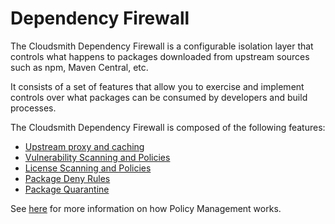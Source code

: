 # Dependency Firewall

The Cloudsmith Dependency Firewall is a configurable isolation layer that controls what happens to packages downloaded from upstream sources such as npm, Maven Central, etc.

It consists of a set of features that allow you to exercise and implement controls over what packages can be consumed by developers and build processes. 

The Cloudsmith Dependency Firewall is composed of the following features: 

- [Upstream proxy and caching](/repositories/upstreams)
- [Vulnerability Scanning and Policies](/policy-management/vulnerability-policy)
- [License Scanning and Policies](/policy-management/license-policy)
- [Package Deny Rules](/policy-management/deny-policy)
- [Package Quarantine](/artifact-management/package-quarantine)

See [here](/policy-management/policy-management) for more information on how Policy Management works.
